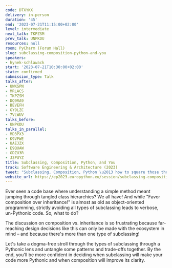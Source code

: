 ```yaml
---
code: DTXYKX
delivery: in-person
duration: '45'
end: '2023-07-21T11:15:00+02:00'
level: intermediate
next_talk: TKPZSM
prev_talk: UNPKDU
resources: null
room: PyCharm (Forum Hall)
slug: subclassing-composition-python-and-you
speakers:
- hynek-schlawack
start: '2023-07-21T10:30:00+02:00'
state: confirmed
submission_type: Talk
talks_after:
- UWKSPN
- MRLACS
- TKPZSM
- DQ9RA9
- BEVEFH
- GY9LZC
- 7VLWUV
talks_before:
- UNPKDU
talks_in_parallel:
- MD3PX3
- K9VPWE
- UAEJZX
- E9QUAW
- GDZU3R
- J3PUYZ
title: Subclassing, Composition, Python, and You
track: Software Engineering & Architecture (2023)
tweet: "Subclassing, Composition, Python \u2013 how to square those three?!"
website_url: https://ep2023.europython.eu/session/subclassing-composition-python-and-you
---
```


Ever seen a code base where understanding a simple method meant jumping through tangled class hierarchies? We all have! And while "Favor composition over inheritance!" is almost as old as object-oriented programming, strictly avoiding all types of subclassing leads to verbose, un-Pythonic code. So, what to do?

The discussion on composition vs. inheritance is so frustrating because far-reaching design decisions like this can only be made with the ecosystem in mind – and because there's more than one type of subclassing!

Let's take a dogma-free stroll through the types of subclassing through a Pythonic lens and untangle some patterns and trade-offs together. By the end, you'll be more confident in deciding when subclassing will make your code more Pythonic and when composition will improve its clarity.